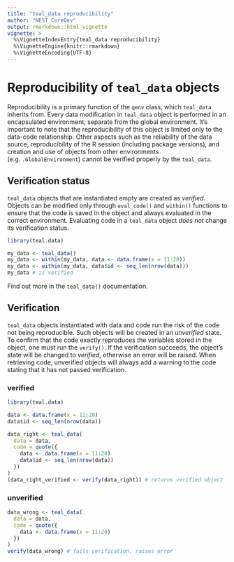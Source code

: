 ```yaml
---
title: "teal_data reproducibility"
author: "NEST CoreDev"
output: rmarkdown::html_vignette
vignette: >
  %\VignetteIndexEntry{teal_data reproducibility}
  %\VignetteEngine{knitr::rmarkdown}
  %\VignetteEncoding{UTF-8}
---
```


# Reproducibility of `teal_data` objects

Reproducibility is a primary function of the `qenv` class, which `teal_data` inherits from. Every data modification in `teal_data` object is performed in an encapsulated environment, separate from the global environment. It's important to note that the reproducibility of this object is limited only to the data-code relationship. Other aspects such as the reliability of the data source, reproducibility of the R session (including package versions), and creation and use of objects from other environments (e.g. `.GlobalEnvironment`) cannot be verified properly by the `teal_data`.

## Verification status

`teal_data` objects that are instantiated empty are created as _verified_. Objects can be modified only through `eval_code()` and `within()` functions to ensure that the code is saved in the object and always evaluated in the correct environment. Evaluating code in a `teal_data` object _does not_ change its verification status.

```r
library(teal.data)

my_data <- teal_data()
my_data <- within(my_data, data <- data.frame(x = 11:20))
my_data <- within(my_data, data$id <- seq_len(nrow(data)))
my_data # is verified
```

Find out more in the `teal_data()` documentation.

## Verification

`teal_data` objects instantiated with data and code run the risk of the code not being reproducible.
Such objects will be created in an _unverified_ state. 
To confirm that the code exactly reproduces the variables stored in the object, one must run the `verify()`.
If the verification succeeds, the object's state will be changed to _verified_, otherwise an error will be raised.
When retrieving code, unverified objects will always add a warning to the code stating that it has not passed verification.

### verified

```r
library(teal.data)

data <- data.frame(x = 11:20)
data$id <- seq_len(nrow(data))

data_right <- teal_data(
  data = data,
  code = quote({
    data <- data.frame(x = 11:20)
    data$id <- seq_len(nrow(data))
  })
)
(data_right_verified <- verify(data_right)) # returns verified object
```

### unverified

```r
data_wrong <- teal_data(
  data = data,
  code = quote({
    data <- data.frame(x = 11:20)
  })
)
verify(data_wrong) # fails verification, raises error
```

